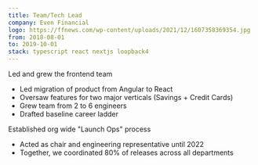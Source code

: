 ```yaml
---
title: Team/Tech Lead
company: Even Financial
logo: https://ffnews.com/wp-content/uploads/2021/12/1607358369354.jpg
from: 2018-08-01
to: 2019-10-01
stack: typescript react nextjs loopback4
---
```


Led and grew the frontend team
-   Led migration of product from Angular to React
-   Oversaw features for two major verticals (Savings + Credit Cards)
-   Grew team from 2 to 6 engineers
-   Drafted baseline career ladder   

Established org wide "Launch Ops" process
-   Acted as chair and engineering representative until 2022
-   Together, we coordinated 80% of releases across all departments

